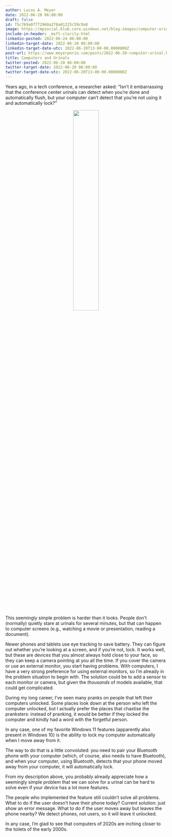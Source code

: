 ```yaml
---
author: Lucas A. Meyer
date: 2022-06-20 06:00:00
draft: false
id: f5c769a0f772960a2f8a01225c59c9a8
image: https://mpsocial.blob.core.windows.net/blog-images/computer-urinal.jpg
include-in-header: _msft-clarity.html
linkedin-posted: 2022-06-24 06:00:00
linkedin-target-date: 2022-06-20 06:00:00
linkedin-target-date-utc: 2022-06-20T13-00-00.0000000Z
post-url: https://www.meyerperin.com/posts/2022-06-20-computer-urinal.html
title: Computers and Urinals
twitter-posted: 2022-06-20 06:00:00
twitter-target-date: 2022-06-20 06:00:00
twitter-target-date-utc: 2022-06-20T13-00-00.0000000Z
---
```


Years ago, in a tech conference, a researcher asked: "Isn't it embarrassing that the conference center urinals can detect when you're done and automatically flush, but your computer can't detect that you're not using it and automatically lock?"

<center>![](https://mpsocial.blob.core.windows.net/blog-images/computer-urinal.jpg){width=40%}</center>

This seemingly simple problem is harder than it looks. People don't (normally) quietly stare at urinals for several minutes, but that can happen to computer screens (e.g., watching a movie or presentation, reading a document). 

Newer phones and tablets use eye tracking to save battery. They can figure out whether you're looking at a screen, and if you're not, lock. It works well, but these are devices that you almost always hold close to your face, so they can keep a camera pointing at you all the time. If you cover the camera or use an external monitor, you start having problems. With computers, I have a very strong preference for using external monitors, so I'm already in the problem situation to begin with. The solution could be to add a sensor to each monitor or camera, but given the _thousands_ of models available, that could get complicated.

During my long career, I've seen many pranks on people that left their computers unlocked. Some places look down at the person who left the computer unlocked, but I actually prefer the places that chastise the pranksters: instead of pranking, it would be better if they locked the computer and kindly had a word with the forgetful person.

In any case, one of my favorite Windows 11 features (apparently also present in Windows 10) is the ability to lock my computer automatically when I move away from it.

The way to do that is a little convoluted: you need to pair your Bluetooth phone with your computer (which, of course, also needs to have Bluetooth), and when your computer, using Bluetooth, detects that your phone moved away from your computer, it will automatically lock.

From my description above, you probably already appreciate how a seemingly simple problem that we can solve for a urinal can be hard to solve even if your device has a lot more features. 

The people who implemented the feature still couldn't solve all problems. What to do if the user doesn't have their phone today? Current solution: just show an error message. What to do if the user moves away but leaves the phone nearby? We detect phones, not users, so it will leave it unlocked.

In any case, I'm glad to see that computers of 2020s are inching closer to the toilets of the early 2000s.
